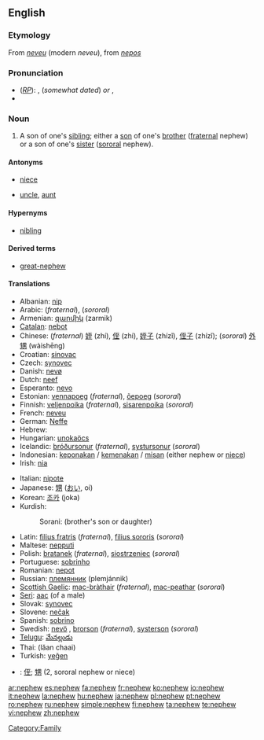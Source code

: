 ==English==

===Etymology===
From {{OF.}} ''[[neveu]]'' (modern ''neveu''), from {{L.}} ''[[nepos]]''

===Pronunciation===
* (''[[RP]]''): {{IPA|/ˈnɛv.ju/}}, {{SAMPA|/nEvju/}} (''somewhat dated'') ''or'' {{IPA|/ˈnɛf.ju/}}, {{SAMPA|/nEfju/}}
* {{audio|en-us-nephew.ogg|Audio (US)}}

===Noun===
{{wikipedia}}
{{en-noun}}

# A son of one's [[sibling]]; either a [[son]] of one's [[brother]] ([[fraternal]] nephew) or a son of one's [[sister]] ([[sororal]] nephew).

====Antonyms====
* {{italbrac|with regards to gender}} [[niece]]
* {{italbrac|with regards to ancestry}} [[uncle]], [[aunt]]

====Hypernyms====
* [[nibling]]

====Derived terms====
* [[great-nephew]]

====Translations====
{{trans-top|fraternal or sororal nephew}}
* Albanian: [[nip]] {{m}}
* Arabic: {{Arab|[[ابن الاخ]]}} {{IPAchar|(íbni-l-’áx)}} {{m}} (''fraternal''), {{Arab|[[ابن الاخت]]}} {{IPAchar|(íbni-l-’úxt)}} {{m}} (''sororal'')
* Armenian: [[զարմիկ]] (zarmik)
* [[Catalan]]: [[nebot]] {{m}}
* Chinese: (''fraternal'') [[姪]] (zhí), [[侄]] (zhí), [[姪子]] (zhízǐ), [[侄子]] (zhízǐ); (''sororal'') [[外甥]] (wàishēng)
* Croatian: [[sinovac]]
* Czech: [[synovec]] {{m}}
* Danish: [[nevø]] {{c}}
* Dutch: [[neef]] {{m}}
* Esperanto: [[nevo]]
* Estonian: [[vennapoeg]] (''fraternal''), [[õepoeg]] (''sororal'')
* Finnish: [[veljenpoika]] {{m}}  (''fraternal''),  [[sisarenpoika]] {{m}}  (''sororal'')
* French: [[neveu]] {{m}}
* German: [[Neffe]] {{m}}
* Hebrew: {{he-translation|אחיין|akhyán}} {{m}}
* Hungarian: [[unokaöcs]]
* Icelandic: [[bróðursonur]] {{m}}  (''fraternal''),  [[systursonur]] {{m}} (''sororal'')
* Indonesian: [[keponakan]] / [[kemenakan]] / [[misan]] (either nephew or [[niece]])
* Irish: [[nia]] {{m}}
{{trans-mid}}
* Italian: [[nipote]] {{m}}
* Japanese: [[甥]] ([[おい]], oi)
* Korean: [[조카]] (joka)
* Kurdish:
*: Sorani: {{t|ku|برازا|tr=birazá|sc=KUchar}} (brother's son or daughter)
* Latin: [[filius fratris]] (''fraternal''), [[filius sororis]] (''sororal'')
* Maltese: [[nepputi]] {{m}}
* Polish: [[bratanek]] {{m}} (''fraternal''), [[siostrzeniec]] {{m}} (''sororal'')
* Portuguese: [[sobrinho]] {{m}}
* Romanian: [[nepot]] {{m}}
* Russian: [[племянник]] (plemjánnik) {{m}}
* [[Scottish Gaelic]]: [[mac-bràthair]] {{m}} (''fraternal''),  [[mac-peathar]] {{m}} (''sororal'')
* [[Seri]]: [[aac]] (of a male)
* Slovak: [[synovec]] {{m}}
* Slovene: [[nečak]] {{m}}
* Spanish: [[sobrino]] {{m}}
* Swedish: [[nevö]] {{c}}, [[brorson]] {{c}} (''fraternal''), [[systerson]] {{c}} (''sororal'')
* [[Telugu]]: [[మేనల్లుడు]]
* Thai: {{Thai|[[หลานชาย]]}} (lăan chaai)
* Turkish: [[yeğen]]
{{trans-bottom}}

{{checktrans-top}}
* {{ttbc|CJKV Characters}}: [[侄]]; [[甥]] (2, sororal nephew or niece)
{{checktrans-bottom}}

[[Category:Family]]

[[ar:nephew]]
[[es:nephew]]
[[fa:nephew]]
[[fr:nephew]]
[[ko:nephew]]
[[io:nephew]]
[[it:nephew]]
[[la:nephew]]
[[hu:nephew]]
[[ja:nephew]]
[[pl:nephew]]
[[pt:nephew]]
[[ro:nephew]]
[[ru:nephew]]
[[simple:nephew]]
[[fi:nephew]]
[[ta:nephew]]
[[te:nephew]]
[[vi:nephew]]
[[zh:nephew]]